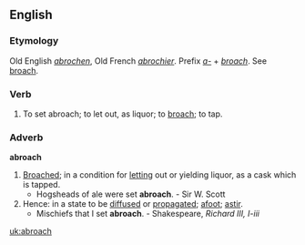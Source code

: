 ==English==
===Etymology===
Old English ''[[abrochen]]'', Old French ''[[abrochier]]''. Prefix ''[[a-]]'' + ''[[broach]]''. See [[broach]].

===Verb===
{{en-infl-reg-sibilant|abroach||}}
# {{transitive}} {{obsolete}} To set abroach; to let out, as liquor; to [[broach]]; to tap.

===Adverb===
'''abroach'''
# [[broach|Broached]]; in a condition for [[letting]] out or yielding liquor, as a cask which is tapped.
#* Hogsheads of ale were set '''abroach'''. - Sir W. Scott
# Hence: in a state to be [[diffused]] or [[propagated]]; [[afoot]]; [[astir]].
#* Mischiefs that I set '''abroach'''. - Shakespeare, ''Richard III, I-iii''

[[uk:abroach]]